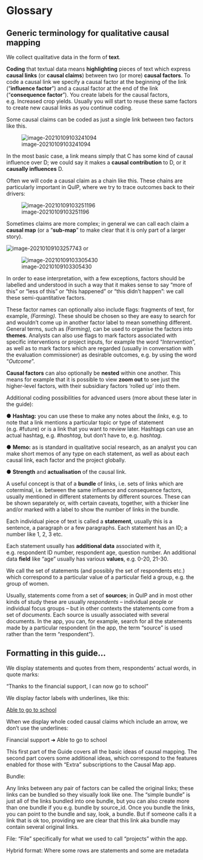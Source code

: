 # Glossary{#glossary}

## Generic terminology for qualitative causal mapping

We collect qualitative data in the form of **text**. 

**Coding** that textual data means **highlighting** pieces of text which express **causal links** (or **causal claims**) between two (or more) **causal factors**. To code a causal link we specify a causal factor at the beginning of the link (“**influence factor**”) and a causal factor at the end of the link (“**consequence factor**”). You create labels for the causal factors, e.g. Increased crop yields. Usually you will start to reuse these same factors to create new causal links as you continue coding.

Some causal claims can be coded as just a single link between two factors like this.

![image-20210109103241094](_assets/image-20210109103241094.png)       

In the most basic case, a link means simply that C has some kind of causal influence over D; we could say it makes a **causal contribution** to D, or it **causally influences** D. 

Often we will code a causal claim as a chain like this. These chains are particularly important in QuIP, where we try to trace outcomes back to their drivers: 

 ![image-20210109103251196](_assets/image-20210109103251196.png)

Sometimes claims are more complex; in general we can call each claim a **causal map** (or a “**sub-map**” to make clear that it is only part of a larger story).

 ![image-20210109103257743](_assets/image-20210109103257743.png) or   

 ![image-20210109103305430](_assets/image-20210109103305430.png)

In order to ease interpretation, with a few exceptions, factors should be labelled and understood in such a way that it makes sense to say “more of this” or “less of this” or “this happened” or “this didn’t happen”: we call these semi-quantitative factors. 

These factor names can optionally also include flags: fragments of text, for example, *(Farming).* These should be chosen so they are easy to search for and wouldn’t come up in another factor label to mean something different. General terms, such as *(Farming),* can be used to organise the factors into **themes**. Analysts can also use flags to mark factors associated with specific interventions or project inputs, for example the word “*Intervention*”, as well as to mark factors which are regarded (usually in conversation with the evaluation commissioner) as desirable outcomes, e.g. by using the word “*Outcome*”.  

 

**Causal factors** can also optionally be **nested** within one another. This means for example that it is possible to view **zoom out** to see just the higher-level factors, with their subsidiary factors ‘rolled up’ into them. 

Additional coding possibilities for advanced users (more about these later in the guide):

●    **Hashtag****:** you can use these to make any notes about the *links*, e.g. to note that a link mentions a particular topic or type of statement (e.g. #future) or is a link that you want to review later. Hashtags can use an actual hashtag, e.g. *#hashtag*, but don’t have to, e.g. *hashtag*.

●    **Memo****:** as is standard in qualitative social research, as an analyst you can make short memos of any type on each statement, as well as about each causal link, each factor and the project globally.

●    **Strength** and **actualisation** of the causal link.

 

A useful concept is that of a **bundle** of links, i.e. sets of links which are coterminal, i.e. between the same influence and consequence factors, usually mentioned in different statements by different sources. These can be shown separately or, with certain caveats, together, with a thicker line and/or marked with a label to show the number of links in the bundle. 

Each individual piece of text is called a **statement**, usually this is a sentence, a paragraph or a few paragraphs. Each statement has an ID; a number like 1, 2, 3 etc.

Each statement usually has **additional data** associated with it, e.g. respondent ID number, respondent age, question number. An additional data **field** like “age” usually has various **values**, e.g. 0-20, 21-30. 

We call the set of statements (and possibly the set of respondents etc.) which correspond to a particular value of a particular field a group, e.g. the group of women. 

Usually, statements come from a set of **sources**; in QuIP and in most other kinds of study these are usually *respondents* – individual people or individual focus groups – but in other contexts the statements come from a set of *documents*. Each source is usually associated with several documents. In the app, you can, for example, search for all the statements made by a particular respondent (in the app, the term “source” is used rather than the term “respondent”). 

 

## Formatting in this guide…

We display statements and quotes from them, respondents’ actual words, in quote marks:

“Thanks to the financial support, I can now go to school”

We display factor labels with underlines, like this:

<u>Able to go to school</u>

When we display whole coded causal claims which include an arrow, we don’t use the underlines:

Financial support ➜ Able to go to school 


This first part of the Guide covers all the basic ideas of causal mapping. The second part covers some additional ideas, which correspond to the features enabled for those with "Extra" subscriptions to the Causal Map app.

Bundle:

Any links between any pair of factors can be called the original links; these links can be bundled so they visually look like one. The "simple bundle" is just all of the links bundled into one bundle, but you can also create more than one bundle if you e.g. bundle by source_id. Once you bundle the links, you can point to the bundle and say, look, a bundle. But if someone calls it a link that is ok too, providing we are clear that this link aka bundle may contain several original links.

File: "File" specifically for what we used to call "projects" within the app.

Hybrid format: Where some rows are statements and some are metadata